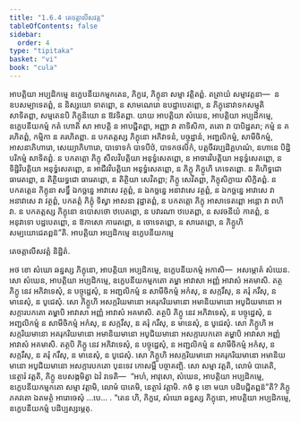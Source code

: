 ```yaml
---
title: "1.6.4 តេចត្តាលីសវត្ត"
tableOfContents: false
sidebar:
  order: 4
type: "tipitaka"
basket: "vi"
book: "cula"
---
```



<DynamicBreadcrumb />

<Division number="60" book="cula">

<Paragraph number="280" book="cula">
អាបត្តិយា អប្បដិកម្មេ ឧក្ខេបនីយកម្មកតេន, ភិក្ខវេ, ភិក្ខុនា សម្មា វត្តិតព្ពំ. តត្រាយំ សម្មាវត្តនា—  ន ឧបសម្បាទេតព្ពំ, ន និស្សយោ ទាតព្ពោ, ន សាមណេរោ ឧបដ្ឋាបេតព្ពោ, ន ភិក្ខុនោវាទកសម្មុតិ សាទិតព្ពា, សម្មតេនបិ ភិក្ខុនិយោ ន ឱវទិតព្ពា. យាយ អាបត្តិយា សំឃេន, អាបត្តិយា អប្បដិកម្មេ, ឧក្ខេបនីយកម្មំ កតំ ហោតិ សា អាបត្តិ ន អាបជ្ជិតព្ពា, អញ្ញា វា តាទិសិកា, តតោ វា បាបិដ្ឋតរា; កម្មំ ន គរហិតព្ពំ, កម្មិកា ន គរហិតព្ពា. ន បកតត្តស្ស ភិក្ខុនោ អភិវាទនំ, បច្ចុដ្ឋានំ, អញ្ជលិកម្មំ, សាមីចិកម្មំ, អាសនាភិហារោ, សេយ្យាភិហារោ, បាទោទកំ បាទបីឋំ, បាទកថលិកំ, បត្តចីវរប្បដិគ្គហណំ, នហានេ បិដ្ឋិបរិកម្មំ សាទិតព្ពំ. ន បកតត្តោ ភិក្ខុ សីលវិបត្តិយា អនុទ្ធំសេតព្ពោ, ន អាចារវិបត្តិយា អនុទ្ធំសេតព្ពោ, ន ទិដ្ឋិវិបត្តិយា អនុទ្ធំសេតព្ពោ, ន អាជីវវិបត្តិយា អនុទ្ធំសេតព្ពោ, ន ភិក្ខុ ភិក្ខូហិ ភេទេតព្ពោ. ន គិហិទ្ធជោ ធារេតព្ពោ, ន តិត្ថិយទ្ធជោ ធារេតព្ពោ, ន តិត្ថិយា សេវិតព្ពា; ភិក្ខូ សេវិតព្ពា, ភិក្ខុសិក្ខាយ សិក្ខិតព្ពំ. ន បកតត្តេន ភិក្ខុនា សទ្ធឹ ឯកច្ឆន្នេ អាវាសេ វត្ថព្ពំ, ន ឯកច្ឆន្នេ អនាវាសេ វត្ថព្ពំ, ន ឯកច្ឆន្នេ អាវាសេ វា អនាវាសេ វា វត្ថព្ពំ, បកតត្តំ ភិក្ខុំ ទិស្វា អាសនា វុដ្ឋាតព្ពំ, ន បកតត្តោ ភិក្ខុ អាសាទេតព្ពោ អន្តោ វា ពហិ វា. ន បកតត្តស្ស ភិក្ខុនោ ឧបោសថោ ឋបេតព្ពោ, ន បវារណា ឋបេតព្ពា, ន សវចនីយំ កាតព្ពំ, ន អនុវាទោ បដ្ឋបេតព្ពោ, ន ឱកាសោ ការេតព្ពោ, ន ចោទេតព្ពោ, ន សារេតព្ពោ, ន ភិក្ខូហិ សម្បយោជេតព្ពន៑”តិ.

</Paragraph>
</Division>

<Paragraph number="281" type="center" book="cula">
អាបត្តិយា អប្បដិកម្មេ ឧក្ខេបនីយកម្មេ

  
តេចត្តាលីសវត្តំ និដ្ឋិតំ.


</Paragraph>

<Division number="61" book="cula">

<Paragraph number="282" book="cula">
អថ ខោ សំឃោ ឆន្នស្ស ភិក្ខុនោ, អាបត្តិយា អប្បដិកម្មេ, ឧក្ខេបនីយកម្មំ អកាសិ—  អសម្ភោគំ សំឃេន. សោ សំឃេន, អាបត្តិយា អប្បដិកម្មេ, ឧក្ខេបនីយកម្មកតោ តម្ហា អាវាសា អញ្ញំ អាវាសំ អគមាសិ. តត្ថ ភិក្ខូ នេវ អភិវាទេសុំ, ន បច្ចុដ្ឋេសុំ, ន អញ្ជលិកម្មំ ន សាមីចិកម្មំ អកំសុ, ន សក្ករឹសុ, ន គរុំ ករឹសុ, ន មានេសុំ, ន បូជេសុំ. សោ ភិក្ខូហិ អសក្ករិយមានោ អគរុករិយមានោ អមានិយមានោ អបូជិយមានោ អសក្ការបកតោ តម្ហាបិ អាវាសា អញ្ញំ អាវាសំ អគមាសិ. តត្ថបិ ភិក្ខូ នេវ អភិវាទេសុំ, ន បច្ចុដ្ឋេសុំ, ន អញ្ជលិកម្មំ ន សាមីចិកម្មំ អកំសុ, ន សក្ករឹសុ, ន គរុំ ករឹសុ, ន មានេសុំ, ន បូជេសុំ. សោ ភិក្ខូហិ អសក្ករិយមានោ អគរុករិយមានោ អមានិយមានោ អបូជិយមានោ អសក្ការបកតោ តម្ហាបិ អាវាសា អញ្ញំ អាវាសំ អគមាសិ. តត្ថបិ ភិក្ខូ នេវ អភិវាទេសុំ, ន បច្ចុដ្ឋេសុំ, ន អញ្ជលិកម្មំ ន សាមីចិកម្មំ អកំសុ, ន សក្ករឹសុ, ន គរុំ ករឹសុ, ន មានេសុំ, ន បូជេសុំ. សោ ភិក្ខូហិ អសក្ករិយមានោ អគរុករិយមានោ អមានិយមានោ អបូជិយមានោ អសក្ការបកតោ បុនទេវ កោសម្ពឹ បច្ចាគញ្ឆិ. សោ សម្មា វត្តតិ, លោមំ បាតេតិ, នេត្ថារំ វត្តតិ, ភិក្ខូ ឧបសង្កមិត្វា ឯវំ វទេតិ—  “អហំ, អាវុសោ, សំឃេន, អាបត្តិយា អប្បដិកម្មេ, ឧក្ខេបនីយកម្មកតោ សម្មា វត្តាមិ, លោមំ បាតេមិ, នេត្ថារំ វត្តាមិ. កថំ នុ ខោ មយា បដិបជ្ជិតព្ពន៑”តិ? ភិក្ខូ ភគវតោ ឯតមត្ថំ អារោចេសុំ …បេ… . “តេន ហិ, ភិក្ខវេ, សំឃោ ឆន្នស្ស ភិក្ខុនោ, អាបត្តិយា អប្បដិកម្មេ, ឧក្ខេបនីយកម្មំ បដិប្បស្សម្ភេតុ.
</Paragraph>
</Division>